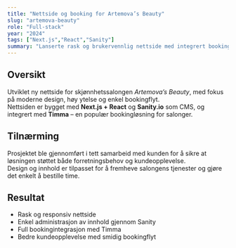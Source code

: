 ```yaml
---
title: "Nettside og booking for Artemova’s Beauty"
slug: "artemova-beauty"
role: "Full-stack"
year: "2024"
tags: ["Next.js","React","Sanity"]
summary: "Lanserte rask og brukervennlig nettside med integrert booking for skjønnhetssalong."
---
```


## Oversikt
Utviklet ny nettside for skjønnhetssalongen *Artemova’s Beauty*, med fokus på moderne design, høy ytelse og enkel bookingflyt.  
Nettsiden er bygget med **Next.js + React** og **Sanity.io** som CMS, og integrert med **Timma** – en populær bookingløsning for salonger.  

## Tilnærming
Prosjektet ble gjennomført i tett samarbeid med kunden for å sikre at løsningen støttet både forretningsbehov og kundeopplevelse.  
Design og innhold er tilpasset for å fremheve salongens tjenester og gjøre det enkelt å bestille time.  

## Resultat
- Rask og responsiv nettside  
- Enkel administrasjon av innhold gjennom Sanity  
- Full bookingintegrasjon med Timma  
- Bedre kundeopplevelse med smidig bookingflyt  
